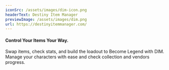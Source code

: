 ```yaml
---
iconSrc: /assets/images/dim-icon.png
headerText: Destiny Item Manager
previewImage: /assets/images/dim.png
url: https://destinyitemmanager.com/
---
```


#### Control Your Items Your Way.

Swap items, check stats, and build the loadout to Become Legend with DIM.
Manage your characters with ease and check collection and vendors progress.
